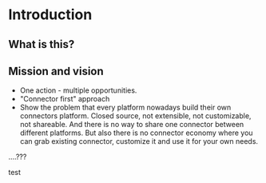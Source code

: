 # Introduction

## What is this?

## Mission and vision

- One action - multiple opportunities.
- "Connector first" approach
- Show the problem that every platform nowadays build their own connectors platform.
  Closed source, not extensible, not customizable, not shareable.
  And there is no way to share one connector between different platforms.
  But also there is no connector economy where you can grab existing connector, customize it and use it for your own needs.

....???

test
